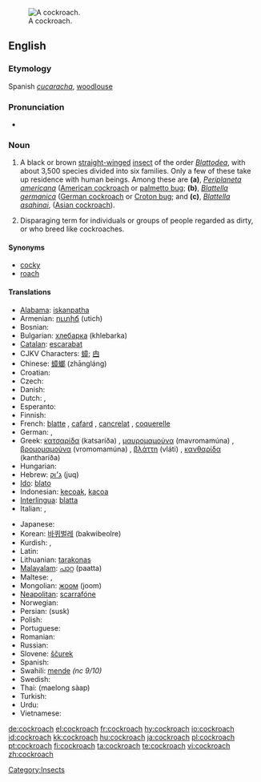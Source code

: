 [[Image:Cockroachcloseup.jpg|thumb|A cockroach.]]
==English==
{{wikipedia}}

===Etymology===
Spanish ''[[cucaracha]]'', [[woodlouse]]

===Pronunciation===
*{{audio|en-us-cockroach.ogg|Audio (US)}}

===Noun===
{{en-noun|es}}

# {{zoology}} A black or brown [[straight]][[-winged]] [[insect]] of the order ''[[Blattodea]]'', with about 3,500 species divided into six families. Only a few of these take up residence with human beings. Among these are '''(a)''', ''[[Periplaneta americana]]'' ([[American cockroach]] or [[palmetto bug]]; '''(b)''', ''[[Blattella germanica]]'' ([[German cockroach]] or [[Croton bug]]; and '''(c)''', ''[[Blattella asahinai]]'', ([[Asian cockroach]]).
# Disparaging term for individuals or groups of people regarded as dirty, or who breed like cockroaches.

====Synonyms====
*[[cocky]] {{italbrac|Australia|colloquial}}
*[[roach]] {{italbrac|US}}

====Translations====
{{trans-top|insect}}
*[[Alabama]]: [[iskanpatha]]
*Armenian: [[ուտիճ]] (utich)
* Bosnian: {{t-|bs|žohar|m}}
*Bulgarian: [[хлебарка]] (khlebarka) {{f}}
*[[Catalan]]: [[escarabat]] {{m}}
*CJKV Characters: [[蟑]]; [[甴]] {{italbrac|Cantonese}}
*Chinese: [[蟑螂]] (zhāngláng)
*Croatian: {{t+|hr|žohar|m}}
* Czech: {{t-|cs|šváb|m}}
* Danish: {{t+|da|kakerlak|c}}
* Dutch: {{t-|nl|kakkerlak|m}}, {{t-|nl|sissende kakkerlak|m}}
* Esperanto: {{t-|eo|blato|xs=Esperanto}}
* Finnish: {{t-|fi|torakka}}
*French: [[blatte]] {{f}}, [[cafard]] {{m}}, [[cancrelat]] {{m}}, [[coquerelle]] {{f}} {{italbrac|Quebec}}
* German: {{t+|de|Schabe|f}}, {{t-|de|Kakerlake|m}}
*Greek: [[κατσαρίδα]] (katsaríða) {{f}}, [[μαυρομαμούνα]] (mavromamúna) {{f}}, [[βρομομαμούνα]] (vromomamúna) {{f}}, [[βλάττη]] (vláti) {{f}}, [[κανθαρίδα]] (kantharíða) {{italbrac|rare}} {{f}}
* Hungarian: {{t+|hu|csótány}}
*Hebrew: [[ג'וק|ג׳וּק]] (juq) {{m}}
*[[Ido]]: [[blato]]
*Indonesian: [[kecoak]], [[kacoa]]
*[[Interlingua]]: [[blatta]]
* Italian: {{t+|it|blatta|f}}, {{t+|it|scarafaggio|m}}
{{trans-mid}}
* Japanese: {{t+|ja|ゴキブリ|tr=gokiburi|sc=Jpan}}
*Korean: [[바퀴벌레]] (bakwibeolre)
*Kurdish: {{KUchar|[[سیسرک]]}}, {{KUchar|[[سیسارک]]}}
* Latin: {{t+|la|blatta|f}}
*Lithuanian: [[tarakonas]] {{m}}
*[[Malayalam]]: [[പാറ്റ]] (paatta)
* Maltese: {{t-|mt|wirdiena|f|xs=Maltese}}, {{t-|mt|kokroċ|m|xs=Maltese}}
*Mongolian: [[жоом]] (joom)
*[[Neapolitan]]: [[scarrafóne]]
* Norwegian: {{t-|no|kakerlakk|m}}
*Persian: {{FAchar|[[سوسک]]}} (susk)
* Polish: {{t-|pl|karaluch|m}}
* Portuguese: {{t+|pt|barata|f}}
* Romanian: {{t-|ro|gândac|m}}
* Russian: {{t-|ru|таракан|m|tr=tarakán|sc=Cyrl}}
*Slovene: [[ščurek]] {{m}}
* Spanish: {{t+|es|cucaracha|f}}
*Swahili: [[mende]] ''(nc 9/10)''
* Swedish: {{t-|sv|kackerlacka|c}}
*Thai: {{THchar|[[แมลงสาบ]]}} (maelong sàap)
* Turkish: {{t-|tr|hamam böceği}}
*Urdu: {{URchar|[[جهنگر]]}} {{g|Urdu}}
* Vietnamese: {{t-|vi|con gián|xs=Vietnamese}}
{{trans-bottom}}

[[Category:Insects]]

[[de:cockroach]]
[[el:cockroach]]
[[fr:cockroach]]
[[hy:cockroach]]
[[io:cockroach]]
[[id:cockroach]]
[[kk:cockroach]]
[[hu:cockroach]]
[[ja:cockroach]]
[[pl:cockroach]]
[[pt:cockroach]]
[[fi:cockroach]]
[[ta:cockroach]]
[[te:cockroach]]
[[vi:cockroach]]
[[zh:cockroach]]
